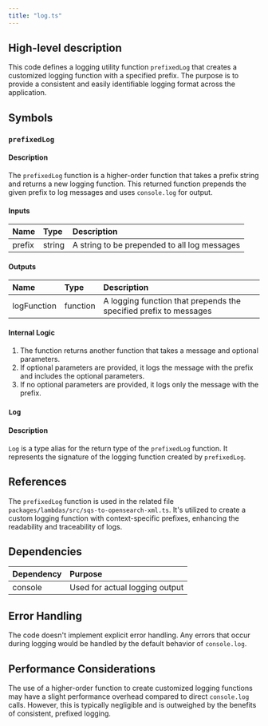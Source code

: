 ```yaml
---
title: "log.ts"
---
```


## High-level description
This code defines a logging utility function `prefixedLog` that creates a customized logging function with a specified prefix. The purpose is to provide a consistent and easily identifiable logging format across the application.

## Symbols

### `prefixedLog`
#### Description
The `prefixedLog` function is a higher-order function that takes a prefix string and returns a new logging function. This returned function prepends the given prefix to log messages and uses `console.log` for output.

#### Inputs
| Name | Type | Description |
|:-----|:-----|:------------|
| prefix | string | A string to be prepended to all log messages |

#### Outputs
| Name | Type | Description |
|:-----|:-----|:------------|
| logFunction | function | A logging function that prepends the specified prefix to messages |

#### Internal Logic
1. The function returns another function that takes a message and optional parameters.
2. If optional parameters are provided, it logs the message with the prefix and includes the optional parameters.
3. If no optional parameters are provided, it logs only the message with the prefix.

### `Log`
#### Description
`Log` is a type alias for the return type of the `prefixedLog` function. It represents the signature of the logging function created by `prefixedLog`.

## References
The `prefixedLog` function is used in the related file `packages/lambdas/src/sqs-to-opensearch-xml.ts`. It's utilized to create a custom logging function with context-specific prefixes, enhancing the readability and traceability of logs.

## Dependencies
| Dependency | Purpose |
|:-----------|:--------|
| console | Used for actual logging output |

## Error Handling
The code doesn't implement explicit error handling. Any errors that occur during logging would be handled by the default behavior of `console.log`.

## Performance Considerations
The use of a higher-order function to create customized logging functions may have a slight performance overhead compared to direct `console.log` calls. However, this is typically negligible and is outweighed by the benefits of consistent, prefixed logging.